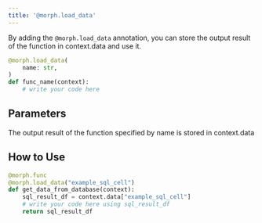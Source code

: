 ```yaml
---
title: '@morph.load_data'
---
```


By adding the `@morph.load_data` annotation, you can store the output result of the function in context.data and use it.

```python
@morph.load_data(
    name: str,
)
def func_name(context):
	# write your code here
```

## Parameters

<ParamField body="name" type="string" required>
The output result of the function specified by name is stored in context.data
</ParamField>

## How to Use

```python
@morph.func
@morph.load_data("example_sql_cell")
def get_data_from_database(context):
	sql_result_df = context.data["example_sql_cell"]
    # write your code here using sql_result_df
	return sql_result_df
```